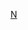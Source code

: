 {{asbox|
|image=Flag-map of New Zealand.svg
|category=紐西蘭人物小作品
|name=Template:NewZealand-bio-stub
|subject=與[[紐西蘭]][[:Category:紐西蘭人|人物]]相關的
}}<noinclude>[[Category:大洋洲人物小作品模板|N]]</noinclude>